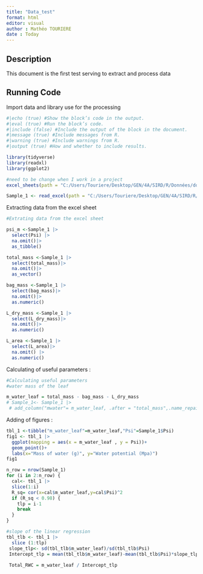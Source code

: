 ```yaml
---
title: "Data_test"
format: html
editor: visual
author : Mathéo TOURIERE
date : Today
---
```


## Description

This document is the first test serving to extract and process data

## Running Code

Import data and library use for the processing

```r
#|echo (true) #Show the block’s code in the output.
#|eval (true) #Run the block’s code.
#|include (false) #Include the output of the block in the document.
#|message (true) #Include messages from R.
#|warning (true) #Include warnings from R.
#|output (true) #How and whether to include results.

library(tidyverse)
library(readxl)
library(ggplot2)

#need to be change when I work in a project
excel_sheets(path = "C:/Users/Touriere/Desktop/GEN/4A/SIRD/R/Données/donnees_test.xlsx") 

Sample_1 <- read_excel(path = "C:/Users/Touriere/Desktop/GEN/4A/SIRD/R/Données/donnees_test.xlsx", sheet = "Sample_1")

```

Extracting data from the excel sheet

```r
#Extrating data from the excel sheet

psi_m <-Sample_1 |> 
  select(Psi) |> 
  na.omit()|> 
  as_tibble()

total_mass <-Sample_1 |> 
  select(total_mass)|> 
  na.omit()|> 
  as_vector()

bag_mass <-Sample_1 |> 
  select(bag_mass)|> 
  na.omit()|> 
  as.numeric()

L_dry_mass <-Sample_1 |> 
  select(L_dry_mass)|> 
  na.omit()|> 
  as.numeric()

L_area <-Sample_1 |> 
  select(L_area)|> 
  na.omit() |> 
  as.numeric()
```

Calculating of useful parameters :

```r
#Calculating useful parameters
#water mass of the leaf

m_water_leaf = total_mass - bag_mass - L_dry_mass
# Sample_1<- Sample_1 |>
 # add_column("mwater"= m_water_leaf, .after = "total_mass",.name_repair = "unique") 
```

Adding of figures :

```r
tbl_1 <-tibble("m_water_leaf"=m_water_leaf,"Psi"=Sample_1$Psi)
fig1 <- tbl_1 |> 
  ggplot(mapping = aes(x = m_water_leaf , y = Psi))+
  geom_point()+
  labs(x="Mass of water (g)", y="Water potential (Mpa)")
fig1
```

```r
n_row = nrow(Sample_1)
for (i in 2:n_row) {
  cal<- tbl_1 |> 
  slice(1:i) 
  R_sq= cor(x=cal$m_water_leaf,y=cal$Psi)^2
  if (R_sq < 0.98) {
    tlp = i-1
    break
  }
}

#slope of the linear regression
tbl_tlb <- tbl_1 |> 
  slice (1:tlp)
 slope_tlp<- sd(tbl_tlb$m_water_leaf)/sd(tbl_tlb$Psi)
 Intercept_tlp = mean(tbl_tlb$m_water_leaf)-mean(tbl_tlb$Psi)*slope_tlp
 
 Total_RWC = m_water_leaf / Intercept_tlp
```
